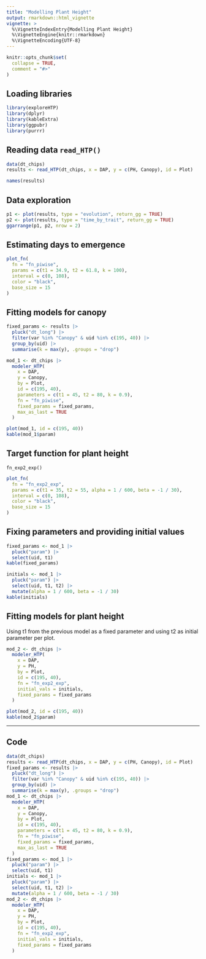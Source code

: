 ```yaml
---
title: "Modelling Plant Height"
output: rmarkdown::html_vignette
vignette: >
  %\VignetteIndexEntry{Modelling Plant Height}
  %\VignetteEngine{knitr::rmarkdown}
  %\VignetteEncoding{UTF-8}
---
```


```r
knitr::opts_chunk$set(
  collapse = TRUE,
  comment = "#>"
)
```

## Loading libraries

```r
library(exploreHTP)
library(dplyr)
library(kableExtra)
library(ggpubr)
library(purrr)
```

## Reading data `read_HTP()`

```r
data(dt_chips)
results <- read_HTP(dt_chips, x = DAP, y = c(PH, Canopy), id = Plot)
```

```r
names(results)
```

## Data exploration

```r
p1 <- plot(results, type = "evolution", return_gg = TRUE)
p2 <- plot(results, type = "time_by_trait", return_gg = TRUE)
ggarrange(p1, p2, nrow = 2)
```

## Estimating days to emergence

\begin{equation}
f(t; t_1, t_2, k) =
  \begin{cases}
0 & \text{if } t < t_1 \\
\dfrac{k}{t_2 - t_1} \cdot (t - t_1) & \text{if } t_1 \leq t \leq t_2 \\
k & \text{if } t > t_2
\end{cases}
\end{equation}

```r
plot_fn(
  fn = "fn_piwise",
  params = c(t1 = 34.9, t2 = 61.8, k = 100),
  interval = c(0, 108),
  color = "black",
  base_size = 15
)
```


## Fitting models for canopy

```r
fixed_params <- results |>
  pluck("dt_long") |>
  filter(var %in% "Canopy" & uid %in% c(195, 40)) |>
  group_by(uid) |>
  summarise(k = max(y), .groups = "drop")
```

```r
mod_1 <- dt_chips |>
  modeler_HTP(
    x = DAP,
    y = Canopy,
    by = Plot,
    id = c(195, 40),
    parameters = c(t1 = 45, t2 = 80, k = 0.9),
    fn = "fn_piwise",
    fixed_params = fixed_params,
    max_as_last = TRUE
  )
```

```r
plot(mod_1, id = c(195, 40))
kable(mod_1$param)
```

## Target function for plant height 

`fn_exp2_exp()`

\begin{equation}
f(t; t_1, t_2, \alpha, \beta) =
\begin{cases}
0 & \text{if } t < t_1 \\
e^{\alpha \cdot (t - t_1)^2} - 1 & \text{if } t_1 \leq t \leq t_2 \\
\left(e^{\alpha \cdot (t_2 - t_1)^2} - 1\right) \cdot e^{\beta \cdot (t - t_2)} & \text{if } t > t_2
\end{cases}
\end{equation}

```r
plot_fn(
  fn = "fn_exp2_exp",
  params = c(t1 = 35, t2 = 55, alpha = 1 / 600, beta = -1 / 30),
  interval = c(0, 108),
  color = "black",
  base_size = 15
)
```

## Fixing parameters and providing initial values

```r
fixed_params <- mod_1 |>
  pluck("param") |>
  select(uid, t1)
kable(fixed_params)
```

```r
initials <- mod_1 |>
  pluck("param") |>
  select(uid, t1, t2) |>
  mutate(alpha = 1 / 600, beta = -1 / 30)
kable(initials)
```


## Fitting models for plant height

Using t1 from the previous model as a fixed parameter and using t2 as initial parameter per plot.


```r
mod_2 <- dt_chips |>
  modeler_HTP(
    x = DAP,
    y = PH,
    by = Plot,
    id = c(195, 40),
    fn = "fn_exp2_exp",
    initial_vals = initials,
    fixed_params = fixed_params
  )
```


```r
plot(mod_2, id = c(195, 40))
kable(mod_2$param)
```

<hr>

## Code

```r
data(dt_chips)
results <- read_HTP(dt_chips, x = DAP, y = c(PH, Canopy), id = Plot)
fixed_params <- results |>
  pluck("dt_long") |>
  filter(var %in% "Canopy" & uid %in% c(195, 40)) |>
  group_by(uid) |>
  summarise(k = max(y), .groups = "drop")
mod_1 <- dt_chips |>
  modeler_HTP(
    x = DAP,
    y = Canopy,
    by = Plot,
    id = c(195, 40),
    parameters = c(t1 = 45, t2 = 80, k = 0.9),
    fn = "fn_piwise",
    fixed_params = fixed_params,
    max_as_last = TRUE
  )
fixed_params <- mod_1 |>
  pluck("param") |>
  select(uid, t1)
initials <- mod_1 |>
  pluck("param") |>
  select(uid, t1, t2) |>
  mutate(alpha = 1 / 600, beta = -1 / 30)
mod_2 <- dt_chips |>
  modeler_HTP(
    x = DAP,
    y = PH,
    by = Plot,
    id = c(195, 40),
    fn = "fn_exp2_exp",
    initial_vals = initials,
    fixed_params = fixed_params
  )
```
